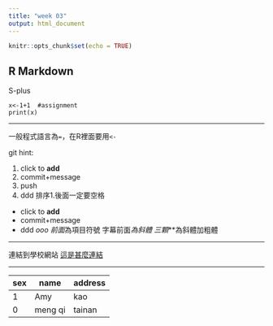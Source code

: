 ```yaml
---
title: "week 03"
output: html_document
---
```


```r
knitr::opts_chunk$set(echo = TRUE)
```

## R Markdown
S-plus

```｛r｝
x<-1+1  #assignment
print(x)
```

---

一般程式語言為`=`，在R裡面要用`<-`

git hint:


1. click to **add**
1. commit+message
1. push
1. ddd
排序1.後面一定要空格
* click to **add**
* commit+message
* ddd *ooo
前面*為項目符號 字幕前面*為斜體
三顆***為斜體加粗體

---

連結到學校網站
[這是甚麼連結](https://www.nkust.edu.tw/)

---

sex|name|address
---|---|---|
1|Amy|kao
0|meng qi|tainan

